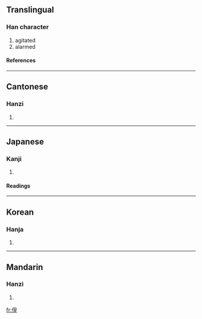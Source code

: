 ==Translingual==
===Han character===
{{Han char|rad=人|as=09|sn=11|four=2621<sub>4</sub>|canj=人竹日土 (OHAG)}}
# agitated
# alarmed
====References====
{{Han ref|kx=0111.040|dkj=00868|dj=0237.040|hdz=10192.070|uh=505F|ud=20575|bh=D45D|bd=54365}}
----
==Cantonese==
===Hanzi===
{{yue-hanzi|jyut=|y=wong4}}
# {{defn|Cantonese}}
----
==Japanese==
===Kanji===
{{ja-kanji|grade=|rs=人09}}
# {{defn|Japanese}}
====Readings====
{{ja-readings|on=[[こう]] (kō), [[おう]] (ō)|kun=[[たたずむ]] (tatazumu), [[さまよふ]] (samayofu), [[たちもとほる]] (tachimotohoru), [[いとま]] (itoma)}}
----
==Korean==
===Hanja===
{{ko-hanja|hangeul=황|rv=hwang|mr=hwang}}
# {{defn|Korean}}
----
==Mandarin==
===Hanzi===
{{cmn-hanzi|pin=[[huáng]] (huang2)|wg=huang<sup>2</sup>}}
# {{defn|Mandarin}}

[[fr:偟]]
